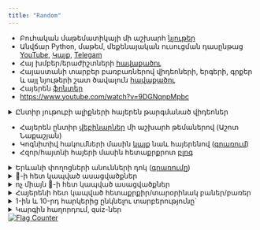```yaml
---
title: "Random" 
---
```

- Բուհական մաթեմատիկայի մի աշխարհ [նյութեր](https://mathteam.notion.site/)
- Անվճար Python, մաթեմ, մեքենայական ուսուցման դասընթաց [YouTube](https://www.youtube.com/@MetricAcademy), [Կայք](https://hayktarkhanyan.github.io/python_math_ml_course/), [Telegam](https://t.me/metric_academy)
- Հայ խմբեր/երաժիշտների [հավաքածու](https://docs.google.com/spreadsheets/d/1rMq3hJ4jcJ6t0G0rmsYICY7XmiLYM7hCxq58cD8XPyE/edit?gid=0#gid=0)
- Հայաստանի տարբեր բառբառներով վիդեոների, երգերի, գրքեր և այլ նյութերի շատ ծավալուն [հավաքածու](https://www.reddit.com/r/armenia/comments/rz82tq/armenian_dialects_appreciation_post_%D5%B0%D5%A1%D5%B5%D6%80%D5%A5%D5%B6%D5%A5%D5%A1%D5%B6/?share_id=GtVtdAqusrCQWQATxR80i&utm_content=1&utm_medium=android_app&utm_name=androidcss&utm_source=share&utm_term=1)
- Հայերեն [ֆոնտեր](https://fonter.am/hy/fonts?sortby=popular)
- [https://www.youtube.com/watch?v=9DGNqnpMpbc](https://www.youtube.com/watch?v=9DGNqnpMpbc)

<details>
<summary>Ընտիր յութուբի ալիքների հայերեն թարգմանած վիդեոներ</summary>
1. Veritasium-ի վիդեոները հայերենով - [Բանական](https://www.youtube.com/@banakan.science)
2. TedEd և ոչ միայն - [Գիտադարան](https://www.youtube.com/@gitadarann/videos)
3. ScienceClic և ոչ միայն - [Aree](https://www.youtube.com/@areeeducationalcenter)
4. Խառը - [Հետաքրքիրը հայերենով](https://www.youtube.com/@interestinginArmenian)
5. 3blue1brown - [3blue1brown հայերեն](https://www.youtube.com/@3blue1brown12)
</details>


- Հայերեն ընտիր [վեբինարներ](https://www.youtube.com/watch?v=FUtc6NEtPWo) մի աշխարհ թեմաներով (Աշոտ Նաքաշյան)
- Կոգնիտիվ հակումների մասին [կայք](https://keepsimple.io/hy/uxcore) նաև հայերենով ([գրառում](https://www.linkedin.com/feed/update/urn:li:activity:7319985758126104577/))
- Հզոր/հայտնի հայերի մասին հետաքրքրոտ [բլոգ](https://www.aratherat.com/blogs/home-page?page=1)

<details>
<summary>Երևանի փողոցների անունների դոկ ([գրառումը](https://www.linkedin.com/posts/bakhshi99_your-connected-workspace-for-wiki-docs-activity-7308157790693326849-FFf2/?utm_source=social_share_send&utm_medium=android_app&rcm=ACoAACfEEskB3jN4zsREH0BuleaNU40MOOLaNiw&utm_campaign=copy_link))</summary>
- 📌 Ահա [լինքը](https://steadfast-salamander-ea8.notion.site/1b9caa439173808e9445cf0bc847f79a)
- 📄 [PDF տարբերակը](https://drive.google.com/file/d/1HCY1uLiHClP_2gZDqKFmV6PqgembC0-1/view?usp=sharing)
- 🗺 [Քարտեզը](https://yandex.eu/maps/?ll=44.726270%2C40.268065&mode=usermaps&source=constructorLink&um=constructor%3A122e61f1134fd17bfa7543b9dd28c2d4f7322d4f7aa7c1a3d5fc3d992a50c216&z=11)
- 📄 [PDF տարբերակը նկարներով](https://drive.google.com/file/d/1lNGP96qAdIm_FWn73HmWITvbaDBaMs8e/view) (պետք է ներբեռնեք)
</details>



<details>
<summary>🫏-ի հետ կապված ասացվածքներ</summary>
1. Էշը կերել, պոչը մնացել
2. Էշ մի սատկի, գարուն ա գալիս
3. Էշը ցեխից հանել
4. Էշի ականջին քնած
5. Էշն ինչ գիտի նուշը ինչ ա
6. Էշ ա, բայց դե մեր էշն ա
</details>

<details>
<summary>ոչ միայն 🫏-ի հետ կապված ասացվածքներ</summary>
[**հավաքածու**](https://hy.m.wikiquote.org/wiki/%D5%80%D5%A1%D5%B5%D5%AF%D5%A1%D5%AF%D5%A1%D5%B6_%D5%A1%D5%BC%D5%A1%D5%AE%D5%B6%D5%A5%D6%80#top)

1. Մի ծաղկով գարուն չի գա
2. Ուրիշի հարսի տուտուզով փեսուն լավություն անել  
3. Մտնել մատի ու մատանու արանքը
</details>

<details>
<summary>Հայերենի հետ կապված հետաքրքիր/տարօրինակ բաներ/բառեր</summary>
1. "Վաղը չէ մյուս օրը" - not tomorrow but the day after
</details>


<details>
<summary>1-ին և 10-րդ հարկերից ընկնելու տարբերությունը`</summary>
10-րդ հարկից - Աաաաա՜, դը'խկ,  
1-ին հարկից - Դը'խկ, աաաաա՜
</details>

<details>
<summary>Կարգին հաղորդում, quiz-ներ</summary>
1. [1](https://docs.google.com/forms/d/e/1FAIpQLSd99rjjFwKas8vIiVTdfkXuIYJblKN2qct-e05BztBMiT9M5Q/viewform)
2. [2](https://docs.google.com/forms/d/e/1FAIpQLSeXV2r44kmyRNtMkaBxshS86ZHSVP_9Hft_E26Pkug3-ZhnNg/viewform)
3. [3](https://docs.google.com/forms/d/e/1FAIpQLSfKV-wC1fh043B3UffO1qgLAITHXrRyutlrquZQMu7DIKtsHw/viewform)
4. [4](https://docs.google.com/forms/d/e/1FAIpQLSe_3NBgJwXichYb1b9dyyzye-8MWgcyJNKYTSCdVbYDlhM8aA/viewform)
</details>

```{=html}
<a href="https://www.flagcounter.me/details/fM5"><img src="https://www.flagcounter.me/fM5/" alt="Flag Counter"></a>
```